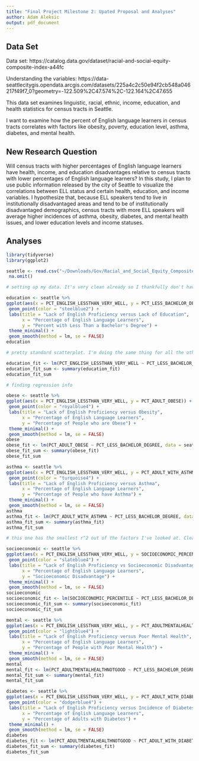 ```yaml
---
title: "Final Project Milestone 2: Upated Proposal and Analyses"
author: Adam Aleksic
output: pdf_document
---
```


## Data Set

Data set: https://catalog.data.gov/dataset/racial-and-social-equity-composite-index-a44fc

Understanding the variables: https://data-seattlecitygis.opendata.arcgis.com/datasets/225a4c2c50e94f2cb548a046217f49f7_0?geometry=-122.509%2C47.574%2C-122.164%2C47.655

This data set examines linguistic, racial, ethnic, income, education, and health statistics for census tracts in Seattle.

I want to examine how the percent of English language learners in census tracts correlates with factors like obesity, poverty, education level, asthma, diabetes, and mental health.

## New Research Question

Will census tracts with higher percentages of English language learners have health, income, and education disadvantages relative to census tracts with lower percentages of English language learners? In this study, I plan to use public information released by the city of Seattle to visualize the correlations between ELL status and certain health, education, and income variables. I hypothesize that, because ELL speakers tend to live in institutionally disadvantaged areas and tend to be of institutionally disadvantaged demographics, census tracts with more ELL speakers will average higher incidences of asthma, obesity, diabetes, and mental health issues, and lower education levels and income statuses.

## Analyses

```r

library(tidyverse)
library(ggplot2)

seattle <- read.csv("~/Downloads/Gov/Racial_and_Social_Equity_Composite_Index.csv") %>%
 na.omit()

# setting up my data. It's very clean already so I thankfully don't have to do much

```


```r

education <- seattle %>%
ggplot(aes(x = PCT_ENGLISH_LESSTHAN_VERY_WELL, y = PCT_LESS_BACHELOR_DEGREE)) +
 geom_point(color = "steelblue2") +
 labs(title = "Lack of English Proficiency versus Lack of Education",
      x = "Percentage of English Language Learners",
      y = "Percent with Less Than a Bachelor's Degree") +
 theme_minimal() +
 geom_smooth(method = lm, se = FALSE)
education

# pretty standard scatterplot. I'm doing the same thing for all the other variables so I won't comment much.

education_fit <- lm(PCT_ENGLISH_LESSTHAN_VERY_WELL ~ PCT_LESS_BACHELOR_DEGREE, data = seattle)
education_fit_sum <- summary(education_fit)
education_fit_sum

# finding regression info

```


```r

obese <- seattle %>%
ggplot(aes(x = PCT_ENGLISH_LESSTHAN_VERY_WELL, y = PCT_ADULT_OBESE)) +
 geom_point(color = "royalblue4") +
 labs(title = "Lack of English Proficiency versus Obesity",
      x = "Percentage of English Language Learners",
      y = "Percentage of People who are Obese") +
 theme_minimal() +
 geom_smooth(method = lm, se = FALSE)
obese
obese_fit <- lm(PCT_ADULT_OBESE ~ PCT_LESS_BACHELOR_DEGREE, data = seattle)
obese_fit_sum <- summary(obese_fit)
obese_fit_sum

```

```r

asthma <- seattle %>%
ggplot(aes(x = PCT_ENGLISH_LESSTHAN_VERY_WELL, y = PCT_ADULT_WITH_ASTHMA)) +
 geom_point(color = "turquoise4") +
 labs(title = "Lack of English Proficiency versus Asthma",
      x = "Percentage of English Language Learners",
      y = "Percentage of People who have Asthma") +
 theme_minimal() +
 geom_smooth(method = lm, se = FALSE)
asthma
asthma_fit <- lm(PCT_ADULT_WITH_ASTHMA ~ PCT_LESS_BACHELOR_DEGREE, data = seattle)
asthma_fit_sum <- summary(asthma_fit)
asthma_fit_sum

# this one has the smallest r^2 out of the factors I've looked at. Clearly not going to be statistically significant.

```

```r

socioeconomic <- seattle %>%
ggplot(aes(x = PCT_ENGLISH_LESSTHAN_VERY_WELL, y = SOCIOECONOMIC_PERCENTILE)) +
 geom_point(color = "slateblue4") +
 labs(title = "Lack of English Proficiency vs Socioeconomic Disadvantage",
      x = "Percentage of English Language Learners",
      y = "Socioeconomic Disadvantage") +
 theme_minimal() +
 geom_smooth(method = lm, se = FALSE)
socioeconomic
socioeconomic_fit <- lm(SOCIOECONOMIC_PERCENTILE ~ PCT_LESS_BACHELOR_DEGREE, data = seattle)
socioeconomic_fit_sum <- summary(socioeconomic_fit)
socioeconomic_fit_sum

```

```r

mental <- seattle %>%
ggplot(aes(x = PCT_ENGLISH_LESSTHAN_VERY_WELL, y = PCT_ADULTMENTALHEALTHNOTGOOD)) +
 geom_point(color = "lightblue4") +
 labs(title = "Lack of English Proficiency versus Poor Mental Health",
      x = "Percentage of English Language Learners",
      y = "Percentage of People with Poor Mental Health") +
 theme_minimal() +
 geom_smooth(method = lm, se = FALSE)
mental
mental_fit <- lm(PCT_ADULTMENTALHEALTHNOTGOOD ~ PCT_LESS_BACHELOR_DEGREE, data = seattle)
mental_fit_sum <- summary(mental_fit)
mental_fit_sum

```

```r

diabetes <- seattle %>%
ggplot(aes(x = PCT_ENGLISH_LESSTHAN_VERY_WELL, y = PCT_ADULT_WITH_DIABETES)) +
 geom_point(color = "dodgerblue4") +
 labs(title = "Lack of English Proficiency versus Incidence of Diabetes",
      x = "Percentage of English Language Learners",
      y = "Percentage of Adults with Diabetes") +
 theme_minimal() +
 geom_smooth(method = lm, se = FALSE)
diabetes
diabetes_fit <- lm(PCT_ADULTMENTALHEALTHNOTGOOD ~ PCT_ADULT_WITH_DIABETES, data = seattle)
diabetes_fit_sum <- summary(diabetes_fit)
diabetes_fit_sum

```
